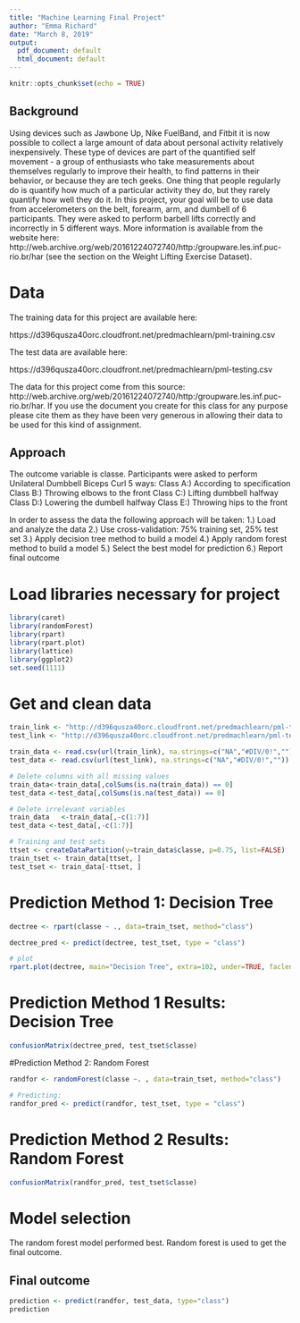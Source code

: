 ---
title: "Machine Learning Final Project"
author: "Emma Richard"
date: "March 8, 2019"
output:
  pdf_document: default
  html_document: default
---

```{r setup, include=FALSE}
knitr::opts_chunk$set(echo = TRUE)
```

## Background

Using devices such as Jawbone Up, Nike FuelBand, and Fitbit it is now possible to collect a large amount of data about personal activity relatively inexpensively. These type of devices are part of the quantified self movement - a group of enthusiasts who take measurements about themselves regularly to improve their health, to find patterns in their behavior, or because they are tech geeks. One thing that people regularly do is quantify how much of a particular activity they do, but they rarely quantify how well they do it. In this project, your goal will be to use data from accelerometers on the belt, forearm, arm, and dumbell of 6 participants. They were asked to perform barbell lifts correctly and incorrectly in 5 different ways. More information is available from the website here: http://web.archive.org/web/20161224072740/http:/groupware.les.inf.puc-rio.br/har (see the section on the Weight Lifting Exercise Dataset).

# Data

The training data for this project are available here:

https://d396qusza40orc.cloudfront.net/predmachlearn/pml-training.csv

The test data are available here:

https://d396qusza40orc.cloudfront.net/predmachlearn/pml-testing.csv

The data for this project come from this source: http://web.archive.org/web/20161224072740/http:/groupware.les.inf.puc-rio.br/har. If you use the document you create for this class for any purpose please cite them as they have been very generous in allowing their data to be used for this kind of assignment.

## Approach

The outcome variable is classe. Participants were asked to perform Unilateral Dumbbell Biceps Curl 5 ways: 
Class A:) According to specification
Class B:) Throwing elbows to the front
Class C:) Lifting dumbbell halfway
Class D:) Lowering the dumbell halfway
Class E:) Throwing hips to the front

In order to assess the data the following approach will be taken:
1.) Load and analyze the data
2.) Use cross-validation: 75% training set, 25% test set
3.) Apply decision tree method to build a model
4.) Apply random forest method to build a model
5.) Select the best model for prediction
6.) Report final outcome

# Load libraries necessary for project
```{r libraries, echo=FALSE}
library(caret)
library(randomForest)
library(rpart) 
library(rpart.plot)
library(lattice) 
library(ggplot2)
set.seed(1111)

```


# Get and clean data
```{r data, echo=FALSE}
train_link <- "http://d396qusza40orc.cloudfront.net/predmachlearn/pml-training.csv"
test_link <- "http://d396qusza40orc.cloudfront.net/predmachlearn/pml-testing.csv"

train_data <- read.csv(url(train_link), na.strings=c("NA","#DIV/0!",""))
test_data <- read.csv(url(test_link), na.strings=c("NA","#DIV/0!",""))

# Delete columns with all missing values
train_data<-train_data[,colSums(is.na(train_data)) == 0]
test_data <-test_data[,colSums(is.na(test_data)) == 0]

# Delete irrelevant variables
train_data   <-train_data[,-c(1:7)]
test_data <-test_data[,-c(1:7)]

# Training and test sets
ttset <- createDataPartition(y=train_data$classe, p=0.75, list=FALSE)
train_tset <- train_data[ttset, ] 
test_tset <- train_data[-ttset, ]

```

# Prediction Method 1: Decision Tree
```{r dectree, echo=FALSE}

dectree <- rpart(classe ~ ., data=train_tset, method="class")

dectree_pred <- predict(dectree, test_tset, type = "class")

# plot
rpart.plot(dectree, main="Decision Tree", extra=102, under=TRUE, faclen=0)

```
# Prediction Method 1 Results: Decision Tree
```{r dectree2, echo=FALSE}


confusionMatrix(dectree_pred, test_tset$classe)


```

#Prediction Method 2: Random Forest
```{r randforest, echo=FALSE}
randfor <- randomForest(classe ~. , data=train_tset, method="class")

# Predicting:
randfor_pred <- predict(randfor, test_tset, type = "class")
```
# Prediction Method 2 Results: Random Forest
```{r randforest2, echo=FALSE}
confusionMatrix(randfor_pred, test_tset$classe)
```

# Model selection
The random forest model performed best. Random forest is used to get the final outcome.

## Final outcome
```{r final, echo=FALSE}
prediction <- predict(randfor, test_data, type="class")
prediction
```
